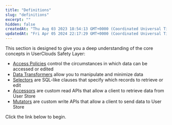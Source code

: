 ```yaml
---
title: "Definitions"
slug: "definitions"
excerpt: ""
hidden: false
createdAt: "Thu Aug 03 2023 18:54:13 GMT+0000 (Coordinated Universal Time)"
updatedAt: "Fri Apr 05 2024 22:17:29 GMT+0000 (Coordinated Universal Time)"
---
```

This section is designed to give you a deep understanding of the core concepts in UserClouds Safety Layer:

- [Access Policies](/docs/access-policies) control the circumstances in which data can be accessed or edited
- [Data Transformers](/docs/transformers) allow you to manipulate and minimize data
- [Selectors](/docs/selectors) are SQL-like clauses that specify which records to retrieve or edit
- [Accessors](/docs/accessors-read-apis) are custom read APIs that allow a client to retrieve data from User Store
- [Mutators](/docs/mutators-write-apis) are custom write APIs that allow a client to send data to User Store

Click the link below to begin.
